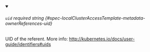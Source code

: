 
<details className="config-field" data-expandable="false" open>
<summary>

###### `uid` <span className="config-field-required" data-required="true">required</span> <span className="config-field-type">string</span> <span className="config-field-default"></span> <span className="config-field-enum"></span> {#spec-localClusterAccessTemplate-metadata-ownerReferences-uid}

UID of the referent.
More info: http://kubernetes.io/docs/user-guide/identifiers#uids

</summary>



</details>
